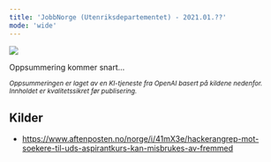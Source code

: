 ```yaml
---
title: 'JobbNorge (Utenriksdepartementet) - 2021.01.??'
mode: 'wide'
---
```


<Frame>
<img src="/images/jobbnorge.png" noZoom/>
</Frame>

Oppsummering kommer snart...

<sup><i>Oppsummeringen er laget av en KI-tjeneste fra OpenAI basert på kildene nedenfor. Innholdet er kvalitetssikret før publisering.</i></sup>

## Kilder
- https://www.aftenposten.no/norge/i/41mX3e/hackerangrep-mot-soekere-til-uds-aspirantkurs-kan-misbrukes-av-fremmed
